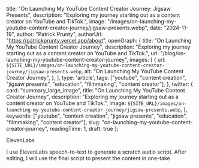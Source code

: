 
  title: "On Launching My YouTube Content Creator Journey: Jigsaw Presents",
  description: "Exploring my journey starting out as a content creator on YouTube and TikTok.",
  image: "/images/on-launching-my-youtube-content-creator-journey/jigsaw-presents.webp",
  date: "2024-11-19",
  author: "Patrick Prunty",
  authorUrl: "https://patrickprunty.vercel.app/about",
  openGraph: {
    title: "On Launching My YouTube Content Creator Journey",
    description: "Exploring my journey starting out as a content creator on YouTube and TikTok.",
    url: "/blog/on-launching-my-youtube-content-creator-journey",
    images: [
      {
        url: `${SITE_URL}/images/on-launching-my-youtube-content-creator-journey/jigsaw-presents.webp`,
        alt: "On Launching My YouTube Content Creator Journey",
      },
    ],
    type: 'article',
    tags: ["youtube", "content creation", "jigsaw presents", "education", "filmmaking", "content creator"],
  },
  twitter: {
    card: "summary_large_image",
    title: "On Launching My YouTube Content Creator Journey",
    description: "Exploring my journey starting out as a content creator on YouTube and TikTok.",
    image: `${SITE_URL}/images/on-launching-my-youtube-content-creator-journey/jigsaw-presents.webp`,
  },
  keywords: ["youtube", "content creation", "jigsaw presents", "education", "filmmaking", "content creator"],
  slug: "on-launching-my-youtube-content-creator-journey",
  readingTime: 1,
  draft: true
};

ElevenLabs

I  use ElevenLabs speech-to-text to generate a scratch audio script. After editing, I will use 
the final script to present the content in one-take